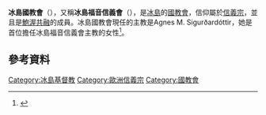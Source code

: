 {{Infobox Christian denomination
|name                = 冰島國教會
|caption_background  = 
|image               = <!-- 檔案不存在 Church of Iceland.svg ，可從英文維基百科取得 -->
|imagewidth          = 100
|alt                 = 
|caption             = 
|main_classification = [[新教|新教]]
|orientation         = [[信義宗|信義宗]]
|theology            = 
|polity            = {{tsl|en|Episcopal polity|主教制}}
|governance          = 
|structure           = 
|leader/moderator    = 
|leader              = {{tsl|en|Bishop of Iceland|冰島主教}}
|director            = 
|fellowships         = 
|associations        = {{tsl|en|Lutheran World Federation|路德宗世界聯盟}}、[[普世教會協會|普世教會協會]]、{{tsl|en|Conference of European Churches|歐洲教會會議}}、[[鮑渥共融|鮑渥共融]]
|area                = [[冰島|冰島]]
|headquarters        = 冰島[[雷克雅維克|雷克雅維克]]
|founder             = 
|founded_date        = 1540年
|founded_place       = 
|separated_from      = [[丹麥國教會|丹麥國教會]]
|website             = {{URL|kirkjan.is/}} {{is icon}}
|members             = 234,215<ref name="relig stat">[http://px.hagstofa.is/pxen/pxweb/en/Samfelag/Samfelag__menning__5_trufelog/MAN10001.px Populations by religious and life stance organizations 1998-2018] {{Wayback|url=http://px.hagstofa.is/pxen/pxweb/en/Samfelag/Samfelag__menning__5_trufelog/MAN10001.px |date=20180617220046 }} Statistics Iceland</ref>
|footnotes           = 
}}
'''冰島國教會'''（{{lang-is|Þjóðkirkjan}}），又稱'''冰島福音信義會'''（{{lang-is|Hin evangelíska lúterska kirkja}}），是[[冰島|冰島]]的[[國教會|國教會]]，信仰屬於[[信義宗|信義宗]]，並且是[[鮑渥共融|鮑渥共融]]的成員。冰島國教會現任的主教是Agnes M. Sigurðardóttir，她是首位擔任冰島福音信義會主教的女性<ref>{{cite web|title=Agnes M Sigurdardóttir is first woman elected as bishop in Icelan|url=http://www.zonta.org/MemberResources/Messages/MessageView/tabid/194/ArticleId/167/Agnes-M-Sigurdardottir-is-first-woman-elected-as-bishop-in-Iceland.aspx|publisher=Zonta International|accessdate=11 January 2013|date=15 May 2012|archive-url=https://web.archive.org/web/20150610220135/http://www.zonta.org/MemberResources/Messages/MessageView/tabid/194/ArticleId/167/Agnes-M-Sigurdardottir-is-first-woman-elected-as-bishop-in-Iceland.aspx|archive-date=2015-06-10|dead-url=yes}}</ref>。

==參考資料==
{{Reflist}}

{{冰島小作品}}

[[Category:冰島基督教|Category:冰島基督教]]
[[Category:歐洲信義宗|Category:歐洲信義宗]]
[[Category:國教會|Category:國教會]]